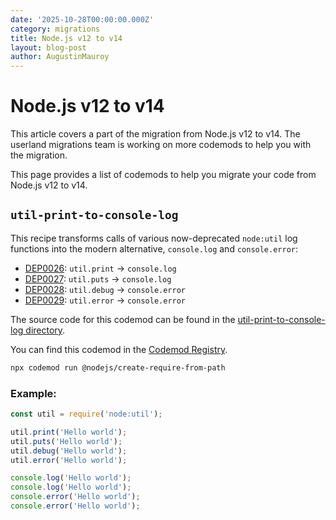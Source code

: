 ```yaml
---
date: '2025-10-28T00:00:00.000Z'
category: migrations
title: Node.js v12 to v14
layout: blog-post
author: AugustinMauroy
---
```


# Node.js v12 to v14

<AlertBox level="info" title="!">
  This article covers a part of the migration from Node.js v12 to v14. The
  userland migrations team is working on more codemods to help you with the
  migration.
</AlertBox>

This page provides a list of codemods to help you migrate your code from Node.js v12 to v14.

## `util-print-to-console-log`

This recipe transforms calls of various now-deprecated `node:util` log functions into the modern alternative, `console.log` and `console.error`:

- [DEP0026](https://nodejs.org/api/deprecations.html#DEP0026): `util.print` → `console.log`
- [DEP0027](https://nodejs.org/api/deprecations.html#DEP0027): `util.puts` → `console.log`
- [DEP0028](https://nodejs.org/api/deprecations.html#DEP0028): `util.debug` → `console.error`
- [DEP0029](https://nodejs.org/api/deprecations.html#DEP0029): `util.error` → `console.error`

The source code for this codemod can be found in the [util-print-to-console-log directory](https://github.com/nodejs/userland-migrations/tree/main/recipes/util-print-to-console-log).

You can find this codemod in the [Codemod Registry](https://app.codemod.com/registry/@nodejs/util-print-to-console-log).

```bash
npx codemod run @nodejs/create-require-from-path
```

### Example:

```js displayName="Before"
const util = require('node:util');

util.print('Hello world');
util.puts('Hello world');
util.debug('Hello world');
util.error('Hello world');
```

```js displayName="After"
console.log('Hello world');
console.log('Hello world');
console.error('Hello world');
console.error('Hello world');
```
